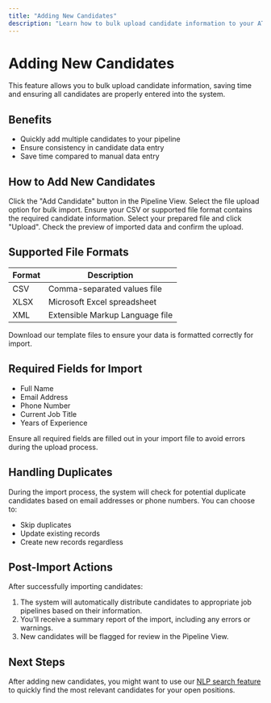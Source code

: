 ```yaml
---
title: "Adding New Candidates"
description: "Learn how to bulk upload candidate information to your ATS"
---
```


# Adding New Candidates

This feature allows you to bulk upload candidate information, saving time and ensuring all candidates are properly entered into the system.

## Benefits

- Quickly add multiple candidates to your pipeline
- Ensure consistency in candidate data entry
- Save time compared to manual data entry

## How to Add New Candidates

<Steps>
  <Step title="Access Add Function">
    Click the "Add Candidate" button in the Pipeline View.
  </Step>
  <Step title="Choose Upload Method">
    Select the file upload option for bulk import.
  </Step>
  <Step title="Prepare Your File">
    Ensure your CSV or supported file format contains the required candidate information.
  </Step>
  <Step title="Upload File">
    Select your prepared file and click "Upload".
  </Step>
  <Step title="Review and Confirm">
    Check the preview of imported data and confirm the upload.
  </Step>
</Steps>

## Supported File Formats

| Format | Description |
|--------|-------------|
| CSV | Comma-separated values file |
| XLSX | Microsoft Excel spreadsheet |
| XML | Extensible Markup Language file |

<Info>
  Download our template files to ensure your data is formatted correctly for import.
</Info>

## Required Fields for Import

- Full Name
- Email Address
- Phone Number
- Current Job Title
- Years of Experience

<Warning>
  Ensure all required fields are filled out in your import file to avoid errors during the upload process.
</Warning>

## Handling Duplicates

During the import process, the system will check for potential duplicate candidates based on email addresses or phone numbers. You can choose to:

- Skip duplicates
- Update existing records
- Create new records regardless

## Post-Import Actions

After successfully importing candidates:

1. The system will automatically distribute candidates to appropriate job pipelines based on their information.
2. You'll receive a summary report of the import, including any errors or warnings.
3. New candidates will be flagged for review in the Pipeline View.

## Next Steps

After adding new candidates, you might want to use our [NLP search feature](/candidate-pipeline-view/nlp-search) to quickly find the most relevant candidates for your open positions.